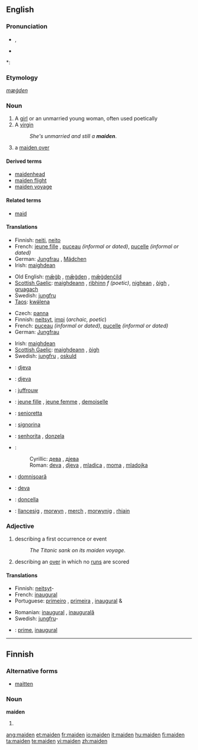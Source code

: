 ==English==

===Pronunciation===
* {{IPA|/ˈmeɪdən/}}, {{SAMPA|/"meId@n/}}
* {{audio|en-us-maiden.ogg|Audio (US)}}

*: {{rhymes|eɪdən}}

===Etymology===
{{etyl|ang}} ''[[mæġden]]''

===Noun===
{{en-noun}}

# A [[girl]] or an unmarried young woman, often used poetically
# A [[virgin]]
#: ''She's unmarried and still a '''maiden'''''.
# {{cricket}} a [[maiden over]]

====Derived terms====
* [[maidenhead]]
* [[maiden flight]]
* [[maiden voyage]]

====Related terms====
* [[maid]]

====Translations====
{{trans-top|young female}}
* Finnish: [[neiti]], [[neito]]
* French: [[jeune fille]] {{f}}, [[puceau]] {{m}} ''(informal or dated)'', [[pucelle]] {{f}} ''(informal or dated)''
* German: [[Jungfrau]] {{f}}, [[Mädchen]] {{n}}
* Irish: [[maighdean]] {{f}}
{{trans-mid}}
* Old English: [[mægþ|mǣġþ]] {{f}}, [[mægden|mǣġden]] {{n}}, [[mægdenċild|mǣġdenċild]] {{n}}
* [[Scottish Gaelic]]: [[maighdeann]] {{f}}, [[rìbhinn]] ''f (poetic)'', [[nighean]] {{f}}, [[òigh]] {{f}}, [[gruagach]] {{f}}
* Swedish: [[jungfru]] {{c}}
* [[Taos]]: [[kwə́lena]]
{{trans-bottom}}

{{trans-top|virgin}}
* Czech: [[panna]] {{f}}
* Finnish: [[neitsyt]], [[impi]] (''archaic, poetic'')
* French: [[puceau]] {{m}} ''(informal or dated)'', [[pucelle]] {{f}} ''(informal or dated)''
* German: [[Jungfrau]] {{f}}
{{trans-mid}}
* Irish: [[maighdean]] {{f}}
* [[Scottish Gaelic]]: [[maighdeann]] {{f}}, [[òigh]] {{f}}
* Swedish: [[jungfru]] {{c}}, [[oskuld]] {{c}}
{{trans-bottom}}

{{trans-top|(''cricket'') a maiden over}}
{{trans-mid}}
{{trans-bottom}}

{{checktrans-top}}
* {{ttbc|Bosnian}}: [[djeva#Bosnian|djeva]] {{f}}
* {{ttbc|Croatian}}: [[djeva#Croatian|djeva]] {{f}}
* {{ttbc|Dutch}}: [[juffrouw]] {{f}}
* {{ttbc|French}}: [[jeune fille]] {{f}}, [[jeune femme]] {{f}}, [[demoiselle]] {{f}}
* {{ttbc|Interlingua}}: [[senioretta]]
* {{ttbc|Italian}}: [[signorina]] {{f}}
{{trans-mid}}
* {{ttbc|Portuguese}}: [[senhorita]] {{f}}, [[donzela]] {{f}}
* {{ttbc|Serbian}}:
*: Cyrillic: [[дева#Serbian|дева]] {{f}}, [[дјева#Serbian|дјева]] {{f}}
*: Roman: [[deva#Serbian|deva]] {{f}}, [[djeva#Serbian|djeva]] {{f}}, [[mladica]] {{f}}, [[moma]] {{f}}, [[mladojka]] {{f}}
* {{ttbc|Romanian}}: [[domnişoară]] {{f}}
* {{ttbc|Slovak}}: [[deva#Slovak|deva]] {{f}}
* {{ttbc|Spanish}}: [[doncella]] {{f}}
* {{ttbc|Welsh}}: [[llancesig]] {{f}}, [[morwyn]] {{f}}, [[merch]] {{f}}, [[morwynig]] {{f}}, [[rhiain]] {{f}}
{{trans-bottom}}

===Adjective===
{{en-adj|-}}

# describing a first occurrence or event
#: ''The Titanic sank on its maiden voyage''.
# {{cricket}} describing an [[over]] in which no [[run]]s are scored

====Translations====
{{trans-top|describing a first occurrence or event}}
* Finnish: [[neitsyt]]-
* French: [[inaugural]]
* Portuguese: [[primeiro]] {{m}}, [[primeira]] {{f}}, [[inaugural]] {{m}} & {{f}}
{{trans-mid}}
* Romanian: [[inaugural]] {{m}}, [[inaugurală]] {{f}}
* Swedish: [[jungfru]]-
{{trans-bottom}}

{{trans-top|(''cricket'') describing an over in which no runs are scored}}
{{trans-mid}}
{{trans-bottom}}

{{checktrans-top}}
* {{ttbc|Interlingua}}: [[prime]], [[inaugural]]
{{trans-bottom}}

----

==Finnish==

===Alternative forms===
* [[maitten]]

===Noun===
'''maiden'''

# {{fi-form of|maa|type=noun|case=genitive|pl=plural}}

[[ang:maiden]]
[[et:maiden]]
[[fr:maiden]]
[[io:maiden]]
[[it:maiden]]
[[hu:maiden]]
[[fi:maiden]]
[[ta:maiden]]
[[te:maiden]]
[[vi:maiden]]
[[zh:maiden]]